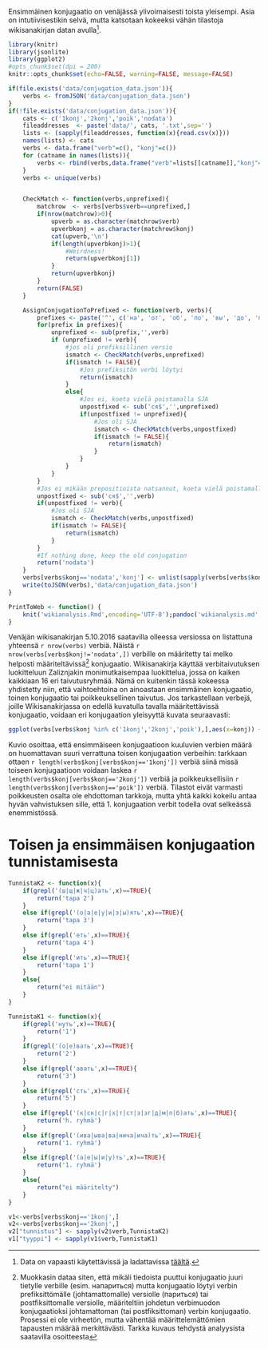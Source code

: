 
Ensimmäinen konjugaatio on venäjässä ylivoimaisesti toista yleisempi. Asia on
intutiivisestikin selvä, mutta katsotaan kokeeksi vähän tilastoja wikisanakirjan
datan avulla[^wikilink]. 

[^wikilink]:Data on vapaasti käytettävissä ja ladattavissa [täältä](https://dumps.wikimedia.org/ruwiktionary).


<!--.*fold-begin -->

```r

library(knitr)
library(jsonlite)
library(ggplot2)
#opts_chunk$set(dpi = 200)
knitr::opts_chunk$set(echo=FALSE, warning=FALSE, message=FALSE)

if(file.exists('data/conjugation_data.json')){
    verbs <- fromJSON('data/conjugation_data.json')
}
if(!file.exists('data/conjugation_data.json')){
    cats <- c('1konj','2konj','poik','nodata')
    fileaddresses  <- paste('data/', cats, '.txt',sep='')
    lists <- (sapply(fileaddresses, function(x){read.csv(x)}))
    names(lists) <- cats
    verbs <- data.frame("verb"=c(), "konj"=c())
    for (catname in names(lists)){
        verbs <- rbind(verbs,data.frame("verb"=lists[[catname]],"konj"=rep(catname,length(lists[[catname]]))))
    }
    verbs <- unique(verbs)


    CheckMatch <- function(verbs,unprefixed){
        matchrow  <- verbs[verbs$verb==unprefixed,]
        if(nrow(matchrow)>0){
            upverb = as.character(matchrow$verb)
            upverbkonj = as.character(matchrow$konj)
            cat(upverb,'\n')
            if(length(upverbkonj)>1){
                #Weirdness!
                return(upverbkonj[1])
            }
            return(upverbkonj)
        }
        return(FALSE)
    }

    AssignConjugationToPrefixed <- function(verb, verbs){
        prefixes <- paste('^', c('на', 'от', 'об', 'по', 'вы', 'до', 'пере', 'про', 'при', 'за', 'под', 'над', 'из', 'подо', 'у', 'cъ', 'с', 'о','ис','разо','раз','воз'),sep='')
        for(prefix in prefixes){
            unprefixed <- sub(prefix,'',verb)
            if (unprefixed != verb){
                #jos oli prefiksillinen versio
                ismatch <- CheckMatch(verbs,unprefixed)
                if(ismatch != FALSE){
                    #Jos prefiksitön verbi löytyi
                    return(ismatch)
                }
                else{
                    #Jos ei, koeta vielä poistamalla SJA
                    unpostfixed <- sub('ся$','',unprefixed)
                    if(unpostfixed != unprefixed){
                        #Jos oli SJA
                        ismatch <- CheckMatch(verbs,unpostfixed)
                        if(ismatch != FALSE){
                            return(ismatch)
                        }
                    }
                }
            }
        }
        #Jos ei mikään prepositioista natsannut, koeta vielä poistamalla SJA
        unpostfixed <- sub('ся$','',verb)
        if(unpostfixed != verb){
            #Jos oli SJA
            ismatch <- CheckMatch(verbs,unpostfixed)
            if(ismatch != FALSE){
                return(ismatch)
            }
        }
        #If nothing done, keep the old conjugation
        return('nodata')
    }
    verbs[verbs$konj=='nodata','konj'] <- unlist(sapply(verbs[verbs$konj == 'nodata', 'verb'], AssignConjugationToPrefixed,verbs=verbs))
    write(toJSON(verbs),'data/conjugation_data.json')
}

PrintToWeb <- function() {
    knit('wikianalysis.Rmd',encoding='UTF-8');pandoc('wikianalysis.md',format='html',encoding='UTF-8', conf='data/knitr.conf') 
} 

```

<!--.*fold-end -->

<!--
         1konj   2konj   poik nodata
ORIG     12659   4080     85  10483
NA       12790   4159     86  10272
ALLPREP  14411   5070    111   7715
ALLPREP2 16744   5782    122   4659
-->


Venäjän wikisanakirjan 5.10.2016 saatavilla olleessa versiossa on listattuna  
yhteensä `r nrow(verbs)` verbiä. Näistä `r nrow(verbs[verbs$konj!='nodata',])` verbille on
määritetty  tai melko helposti määriteltävissä[^mitenmaar] konjugaatio. Wikisanakirja
käyttää verbitaivutuksen luokitteluun Zaliznjakin monimutkaisempaa luokittelua, jossa on
kaiken kaikkiaan 16 eri taivutusryhmää. Nämä on kuitenkin tässä kokeessa yhdistetty niin,
että vaihtoehtoina on ainoastaan ensimmäinen konjugaatio, toinen konjugaatio tai
poikkeuksellinen taivutus. Jos tarkastellaan verbejä, joille Wikisanakirjassa on edellä
kuvatulla tavalla määritettävissä konjugaatio, voidaan eri konjugaation yleisyyttä kuvata
seuraavasti:





<!--.*fold-begin -->


```r

ggplot(verbs[verbs$konj %in% c('1konj','2konj','poik'),],aes(x=konj)) + geom_bar() + coord_flip() + theme(text = element_text(size=9))


```

<!--.*fold-end -->


Kuvio osoittaa, että ensimmäiseen konjugaatioon kuuluvien verbien määrä on huomattavan
suuri verrattuna toisen konjugaation verbeihin: tarkkaan ottaen `r length(verbs$konj[verbs$konj=='1konj'])` 
verbiä siinä missä toiseen konjugaatioon voidaan laskea `r length(verbs$konj[verbs$konj=='2konj'])` verbiä
ja poikkeuksellisiin `r length(verbs$konj[verbs$konj=='poik'])` verbiä. Tilastot eivät
varmasti poikkeusten osalta ole ehdottoman tarkkoja, mutta yhtä kaikki kokeilu antaa hyvän
vahvistuksen sille, että 1. konjugaation verbit todella ovat selkeässä enemmistössä.



[^mitenmaar]: Muokkasin dataa siten, että mikäli tiedoista puuttui konjugaatio juuri
tietylle verbille (esim. напариться) mutta konjugaatio löytyi verbin prefiksittömälle
(johtamattomalle) versiolle  (париться) tai postfiksittomalle versiolle, määriteltiin 
johdetun verbimuodon konjugaatioksi johtamattoman (tai postfiksittoman) verbin
konjugaatio. Prosessi ei ole virheetön, mutta vähentää määrittelemättömien tapausten
määrää merkittävästi. Tarkka kuvaus tehdystä analyysista saatavilla osoitteesta


# Toisen ja ensimmäisen konjugaation tunnistamisesta


<!--.*fold-begin -->


```r

TunnistaK2 <- function(x){
    if(grepl('(ш|щ|ж|ч|ц)ать',x)==TRUE){
        return('tapa 2')
    }
    else if(grepl('(о|а|е|у|и|э|ы)ять',x)==TRUE){
        return('tapa 3')
    }
    else if(grepl('еть',x)==TRUE){
        return('tapa 4')
    }
    else if(grepl('ить',x)==TRUE){
        return('tapa 1')
    }
    else{
        return("ei mitään")
    }
}

TunnistaK1 <- function(x){
    if(grepl('нуть',x)==TRUE){
        return('1')
    }
    if(grepl('(о|е)вать',x)==TRUE){
        return('2')
    }
    else if(grepl('авать',x)==TRUE){
        return('3')
    }
    else if(grepl('сть',x)==TRUE){
        return('5')
    }
    else if(grepl('(к|ск|с|г|х|т|ст|з|зг|д|м|п|б)ать',x)==TRUE){
        return('h. ryhmä')
    }
    else if(grepl('(ива|ыва|ва|нича|ича)ть',x)==TRUE){
        return('1. ryhmä')
    }
    else if(grepl('(а|е|ы|и|у)ть',x)==TRUE){
        return('1. ryhmä')
    }
    else{
        return("ei määritelty")
    }
}

v1<-verbs[verbs$konj=='1konj',]
v2<-verbs[verbs$konj=='2konj',]
v2["tunnistus"] <- sapply(v2$verb,TunnistaK2)
v1["tyyppi"] <- sapply(v1$verb,TunnistaK1)


```

<!--.*fold-end -->


